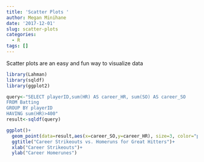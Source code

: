 ```yaml
---
title: 'Scatter Plots '
author: Megan Minihane
date: '2017-12-01'
slug: scatter-plots
categories:
  - R
tags: []
---
```


Scatter plots are an easy and fun way to visualize data
```r
library(Lahman)
library(sqldf)
library(ggplot2)

```
```r
query<-"SELECT playerID,sum(HR) AS career_HR, sum(SO) AS career_SO
FROM Batting
GROUP BY playerID
HAVING sum(HR)>400"
result<-sqldf(query)

ggplot()+
  geom_point(data=result,aes(x=career_SO,y=career_HR), size=3, color="purple")+
  ggtitle("Career Strikeouts vs. Homeruns for Great Hitters")+
  xlab("Career Strikeouts")+
  ylab("Career Homerunes")
```

